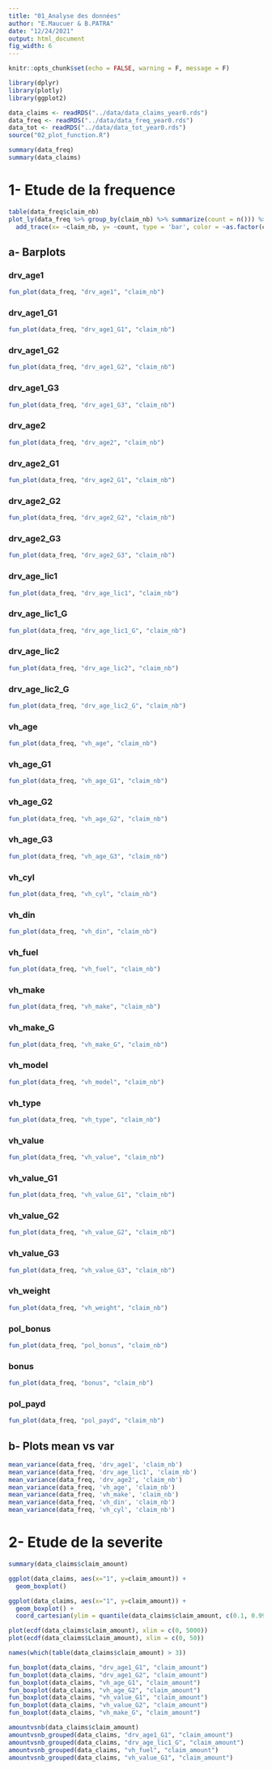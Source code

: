 ```yaml
---
title: "01_Analyse des données"
author: "E.Maucuer & B.PATRA"
date: "12/24/2021"
output: html_document
fig_width: 6 
---
```


```r
knitr::opts_chunk$set(echo = FALSE, warning = F, message = F)
```

```r
library(dplyr)
library(plotly)
library(ggplot2)
```

```r
data_claims <- readRDS("../data/data_claims_year0.rds")
data_freq <- readRDS("../data/data_freq_year0.rds")
data_tot <- readRDS("../data/data_tot_year0.rds")
source("02_plot_function.R")
```


```r
summary(data_freq)
summary(data_claims)
```

# 1- Etude de la frequence 
```r
table(data_freq$claim_nb)
plot_ly(data_freq %>% group_by(claim_nb) %>% summarize(count = n())) %>%
  add_trace(x= ~claim_nb, y= ~count, type = 'bar', color = ~as.factor(claim_nb), colors = "Reds")

```

## a- Barplots {.tabset}
### drv_age1
```r
fun_plot(data_freq, "drv_age1", "claim_nb")
```
### drv_age1_G1
```r
fun_plot(data_freq, "drv_age1_G1", "claim_nb")
```
### drv_age1_G2
```r
fun_plot(data_freq, "drv_age1_G2", "claim_nb")
```
### drv_age1_G3
```r
fun_plot(data_freq, "drv_age1_G3", "claim_nb")
```

### drv_age2
```r
fun_plot(data_freq, "drv_age2", "claim_nb")
```
### drv_age2_G1
```r
fun_plot(data_freq, "drv_age2_G1", "claim_nb")
```
### drv_age2_G2
```r
fun_plot(data_freq, "drv_age2_G2", "claim_nb")
```
### drv_age2_G3
```r
fun_plot(data_freq, "drv_age2_G3", "claim_nb")
```

### drv_age_lic1
```r
fun_plot(data_freq, "drv_age_lic1", "claim_nb")
```
### drv_age_lic1_G
```r
fun_plot(data_freq, "drv_age_lic1_G", "claim_nb")
```

### drv_age_lic2
```r
fun_plot(data_freq, "drv_age_lic2", "claim_nb")
```
### drv_age_lic2_G
```r
fun_plot(data_freq, "drv_age_lic2_G", "claim_nb")
```

### vh_age
```r
fun_plot(data_freq, "vh_age", "claim_nb")
```
### vh_age_G1
```r
fun_plot(data_freq, "vh_age_G1", "claim_nb")
```
### vh_age_G2
```r
fun_plot(data_freq, "vh_age_G2", "claim_nb")
```
### vh_age_G3
```r
fun_plot(data_freq, "vh_age_G3", "claim_nb")
```

### vh_cyl
```r
fun_plot(data_freq, "vh_cyl", "claim_nb")
```
### vh_din
```r
fun_plot(data_freq, "vh_din", "claim_nb")
```
### vh_fuel
```r
fun_plot(data_freq, "vh_fuel", "claim_nb")
```

### vh_make
```r
fun_plot(data_freq, "vh_make", "claim_nb")
```
### vh_make_G
```r
fun_plot(data_freq, "vh_make_G", "claim_nb")
```

### vh_model
```r
fun_plot(data_freq, "vh_model", "claim_nb")
```
### vh_type
```r
fun_plot(data_freq, "vh_type", "claim_nb")
```

### vh_value
```r
fun_plot(data_freq, "vh_value", "claim_nb")
```
### vh_value_G1
```r
fun_plot(data_freq, "vh_value_G1", "claim_nb")
```
### vh_value_G2
```r
fun_plot(data_freq, "vh_value_G2", "claim_nb")
```
### vh_value_G3
```r
fun_plot(data_freq, "vh_value_G3", "claim_nb")
```

### vh_weight
```r
fun_plot(data_freq, "vh_weight", "claim_nb")
```

### pol_bonus
```r
fun_plot(data_freq, "pol_bonus", "claim_nb")
```
### bonus
```r
fun_plot(data_freq, "bonus", "claim_nb")
```

### pol_payd
```r
fun_plot(data_freq, "pol_payd", "claim_nb")
```

## b- Plots mean vs var
```r
mean_variance(data_freq, 'drv_age1', 'claim_nb')
mean_variance(data_freq, 'drv_age_lic1', 'claim_nb')
mean_variance(data_freq, 'drv_age2', 'claim_nb')
mean_variance(data_freq, 'vh_age', 'claim_nb')
mean_variance(data_freq, 'vh_make', 'claim_nb')
mean_variance(data_freq, 'vh_din', 'claim_nb')
mean_variance(data_freq, 'vh_cyl', 'claim_nb')
```

# 2- Etude de la severite
```r
summary(data_claims$claim_amount) 

ggplot(data_claims, aes(x="1", y=claim_amount)) + 
  geom_boxplot()

ggplot(data_claims, aes(x="1", y=claim_amount)) + 
  geom_boxplot() +
  coord_cartesian(ylim = quantile(data_claims$claim_amount, c(0.1, 0.99)))

plot(ecdf(data_claims$claim_amount), xlim = c(0, 5000)) 
plot(ecdf(data_claims$Lclaim_amount), xlim = c(0, 50)) 

names(which(table(data_claims$claim_amount) > 3))
```

```r
fun_boxplot(data_claims, "drv_age1_G1", "claim_amount")
fun_boxplot(data_claims, "drv_age1_G2", "claim_amount")
fun_boxplot(data_claims, "vh_age_G1", "claim_amount")
fun_boxplot(data_claims, "vh_age_G2", "claim_amount")
fun_boxplot(data_claims, "vh_value_G1", "claim_amount")
fun_boxplot(data_claims, "vh_value_G2", "claim_amount")
fun_boxplot(data_claims, "vh_make_G", "claim_amount")
```

```r
amountvsnb(data_claims$claim_amount)
amountvsnb_grouped(data_claims, "drv_age1_G1", "claim_amount")
amountvsnb_grouped(data_claims, "drv_age_lic1_G", "claim_amount")
amountvsnb_grouped(data_claims, "vh_fuel", "claim_amount")
amountvsnb_grouped(data_claims, "vh_value_G1", "claim_amount")
```
